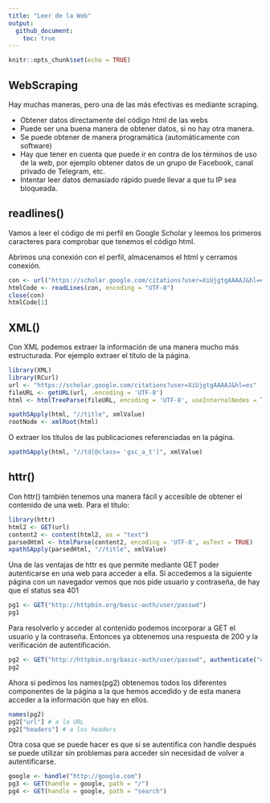 ```yaml
---
title: "Leer de la Web"
output: 
  github_document:
    toc: true
---
```


```r
knitr::opts_chunk$set(echo = TRUE)
```

## WebScraping
Hay muchas maneras, pero una de las más efectivas es mediante scraping.

- Obtener datos directamente del código html de las webs
- Puede ser una buena manera de obtener datos, si no hay otra manera.
- Se puede obtener de manera programática (automáticamente con software)
- Hay que tener en cuenta que puede ir en contra de los términos de uso de la web, por ejemplo obtener datos de un grupo de Facebook, canal privado de Telegram, etc.
- Intentar leer datos demasiado rápido puede llevar a que tu IP sea bloqueada.

## readlines()
Vamos a leer el código de mi perfil en Google Scholar y leemos los primeros caracteres para comprobar que tenemos el código html.

Abrimos una conexión con el perfil, almacenamos el html y cerramos conexión.
```r
con <- url("https://scholar.google.com/citations?user=XiUjgtgAAAAJ&hl=es")
htmlCode <- readLines(con, encoding = "UTF-8")
close(con)
htmlCode[1]
```

## XML()
Con XML podemos extraer la información de una manera mucho más estructurada. Por ejemplo extraer el título de la página.
```r
library(XML)
library(RCurl)
url <- "https://scholar.google.com/citations?user=XiUjgtgAAAAJ&hl=es"
fileURL <- getURL(url, .encoding = 'UTF-8')
html <- htmlTreeParse(fileURL, encoding = 'UTF-8', useInternalNodes = TRUE)

xpathSApply(html, "//title", xmlValue)
rootNode <- xmlRoot(html)
```

O extraer los títulos de las publicaciones referenciadas en la página.
```r
xpathSApply(html, "//td[@class= 'gsc_a_t']", xmlValue)
```

## httr()
Con httr() también tenemos una manera fácil y accesible de obtener el contenido de una web. Para el título:
```r
library(httr)
html2 <- GET(url)
content2 <- content(html2, as = "text")
parsedHtml <- htmlParse(content2, encoding = 'UTF-8', asText = TRUE)
xpathSApply(parsedHtml, "//title", xmlValue)
```

Una de las ventajas de httr es que permite mediante GET poder autenticarse en una web para acceder a ella. Si accedemos a la siguiente página con un navegador vemos que nos pide usuario y contraseña, de hay que el status sea 401
```r
pg1 <- GET("http://httpbin.org/basic-auth/user/passwd")
pg1
```

Para resolverlo y acceder al contenido podemos incorporar a GET el usuario y la contraseña. Entonces ya obtenemos una respuesta de 200 y la verificación de autentificación.
```r
pg2 <- GET("http://httpbin.org/basic-auth/user/passwd", authenticate("user", "passwd"))
pg2
```

Ahora si pedimos los names(pg2) obtenemos todos los diferentes componentes de la página a la que hemos accedido y de esta manera acceder a la información que hay en ellos.
```r
names(pg2)
pg2["url"] # a la URL
pg2["headers"] # a los headers
```

Otra cosa que se puede hacer es que si se autentifica con handle después se puede utilizar sin problemas para acceder sin necesidad de volver a autentificarse.
```r
google <- handle("http://google.com")
pg3 <- GET(handle = google, path = "/")
pg4 <- GET(handle = google, path = "search")
```